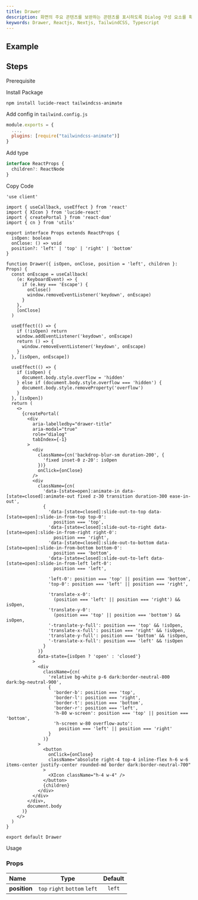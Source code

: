 ```yaml
---
title: Drawer
description: 화면의 주요 콘텐츠를 보완하는 콘텐츠를 표시하도록 Dialog 구성 요소를 확장합니다.
keywords: Drawer, Reactjs, Nextjs, TailwindCSS, Typescript
---
```


## Example

<Storybook url="https://workshop.dongwook.kim/?path=/docs/components-drawer-v1--docs" />

## Steps

<Steps>

<Step>Prerequisite</Step>

<Blocks>
  <LinkBlock icon="utils" name="cn" slug="/utils/cn" />
</Blocks>

<Step>Install Package</Step>

```bash
npm install lucide-react tailwindcss-animate
```

<Step>Add config in `tailwind.config.js`</Step>

```js title="tailwind.config.js"
module.exports = {
  ...,
  plugins: [require("tailwindcss-animate")]
}
```

<Step>Add type</Step>

```ts title="types/index.d.ts"
interface ReactProps {
  children?: ReactNode
}
```

<Step>Copy Code</Step>

```tsx title="containers/drawer/index.tsx"
'use client'

import { useCallback, useEffect } from 'react'
import { XIcon } from 'lucide-react'
import { createPortal } from 'react-dom'
import { cn } from 'utils'

export interface Props extends ReactProps {
  isOpen: boolean
  onClose: () => void
  position?: 'left' | 'top' | 'right' | 'bottom'
}

function Drawer({ isOpen, onClose, position = 'left', children }: Props) {
  const onEscape = useCallback(
    (e: KeyboardEvent) => {
      if (e.key === 'Escape') {
        onClose()
        window.removeEventListener('keydown', onEscape)
      }
    },
    [onClose]
  )

  useEffect(() => {
    if (!isOpen) return
    window.addEventListener('keydown', onEscape)
    return () => {
      window.removeEventListener('keydown', onEscape)
    }
  }, [isOpen, onEscape])

  useEffect(() => {
    if (isOpen) {
      document.body.style.overflow = 'hidden'
    } else if (document.body.style.overflow === 'hidden') {
      document.body.style.removeProperty('overflow')
    }
  }, [isOpen])
  return (
    <>
      {createPortal(
        <div
          aria-labelledby="drawer-title"
          aria-modal="true"
          role="dialog"
          tabIndex={-1}
        >
          <div
            className={cn('backdrop-blur-sm duration-200', {
              'fixed inset-0 z-20': isOpen
            })}
            onClick={onClose}
          />
          <div
            className={cn(
              'data-[state=open]:animate-in data-[state=closed]:animate-out fixed z-30 transition duration-300 ease-in-out',
              {
                'data-[state=closed]:slide-out-to-top data-[state=open]:slide-in-from-top top-0':
                  position === 'top',
                'data-[state=closed]:slide-out-to-right data-[state=open]:slide-in-from-right right-0':
                  position === 'right',
                'data-[state=closed]:slide-out-to-bottom data-[state=open]:slide-in-from-bottom bottom-0':
                  position === 'bottom',
                'data-[state=closed]:slide-out-to-left data-[state=open]:slide-in-from-left left-0':
                  position === 'left',

                'left-0': position === 'top' || position === 'bottom',
                'top-0': position === 'left' || position === 'right',

                'translate-x-0':
                  (position === 'left' || position === 'right') && isOpen,
                'translate-y-0':
                  (position === 'top' || position === 'bottom') && isOpen,
                '-translate-y-full': position === 'top' && !isOpen,
                'translate-x-full': position === 'right' && !isOpen,
                'translate-y-full': position === 'bottom' && !isOpen,
                '-translate-x-full': position === 'left' && !isOpen
              }
            )}
            data-state={isOpen ? 'open' : 'closed'}
          >
            <div
              className={cn(
                'relative bg-white p-6 dark:border-neutral-800 dark:bg-neutral-900',
                {
                  'border-b': position === 'top',
                  'border-l': position === 'right',
                  'border-t': position === 'bottom',
                  'border-r': position === 'left',
                  'h-80 w-screen': position === 'top' || position === 'bottom',
                  'h-screen w-80 overflow-auto':
                    position === 'left' || position === 'right'
                }
              )}
            >
              <button
                onClick={onClose}
                className="absolute right-4 top-4 inline-flex h-6 w-6 items-center justify-center rounded-md border dark:border-neutral-700"
              >
                <XIcon className="h-4 w-4" />
              </button>
              {children}
            </div>
          </div>
        </div>,
        document.body
      )}
    </>
  )
}

export default Drawer
```

<Step>Usage</Step>

</Steps>

### Props

| Name         |             Type              | Default |
| :----------- | :---------------------------: | :-----: |
| **position** | `top` `right` `bottom` `left` | `left`  |
